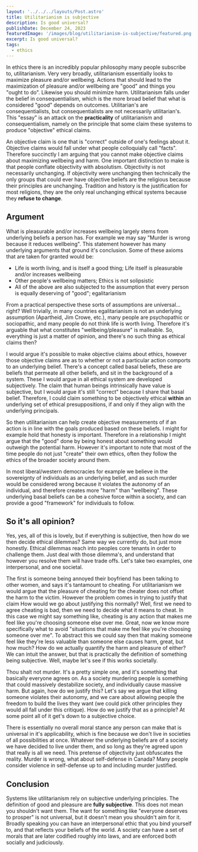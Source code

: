 ---
layout: '../../../layouts/Post.astro'
title: Utilitarianism is subjective
description: Is good universal?
publishDate: December 24, 2023
featuredImage: '/images/blog/utilitarianism-is-subjective/featured.png'
excerpt: Is good universal?
tags:
  - ethics
---

In ethics there is an incredibly popular philosophy many people subscribe to, utilitarianism. Very very broadly, utilitarianism essentially looks to maximize pleasure and/or wellbeing. Actions that should lead to the maximization of pleasure and/or wellbeing are "good" and things you "ought to do". Likewise you should minimize harm. Utilitarianism falls under the belief in consequentialism, which is the more broad belief that what is considered "good" depends on outcomes. Utilitarian's are consequentialists, but consequentialists are not necessarily utilitarian's. This "essay" is an attack on the **practicality** of utilitarianism and consequentialism, namely on the principle that some claim these systems to produce "objective" ethical claims. 

An objective claim is one that is "correct" outside of one's feelings about it. Objective claims would fall under what people colloquially call "facts". Therefore succinctly I am arguing that you cannot make objective claims about maximizing wellbeing and harm. One important distinction to make is that people conflate objectivity with absolutism. Objectivity is not necessarily unchanging. If objectivity were unchanging then technically the only groups that could ever have objective beliefs are the religious because their principles are unchanging. Tradition and history is the justification for most religions, they are the only real unchanging ethical systems because they **refuse to change**.

## Argument
What is pleasurable and/or increases wellbeing largely stems from underlying beliefs a person has. For example we may say "Murder is wrong because it reduces wellbeing". This statement however has many underlying arguments that ground it's conclusion. Some of these axioms that are taken for granted would be:

- Life is worth living, and is itself a good thing; Life itself is pleasurable and/or increases wellbeing
- Other people's wellbeing matters; Ethics is not solipsistic 
- All of the above are also subjected to the assumption that every person is equally deserving of "good"; egalitarianism

From a practical perspective these sorts of assumptions are universal... right? Well trivially, in many countries egalitarianism is not an underlying assumption (Apartheid, Jim Crowe, etc.), many people are psychopathic or sociopathic, and many people do not think life is worth living. Therefore it's arguable that what constitutes "wellbeing/pleasure" is malleable. So, everything is just a matter of opinion, and there's no such thing as ethical claims then?

I would argue it's possible to make objective claims about ethics, however those objective claims are as to whether or not a particular action comports to an underlying belief. There's a concept called basal beliefs, these are beliefs that permeate all other beliefs, and sit in the background of a system. These I would argue in all ethical system are developed subjectively. The claim that human beings intrinsically have value is subjective, but I would argue it's still "correct" because I share that basal belief. Therefore, I could claim something to be objectively ethical **within** an underlying set of ethical presuppositions, if and only if they align with the underlying principals.

So then utilitarianism can help create objective measurements of if an action is in line with the goals produced based on these beliefs. I might for example hold that honesty is important. Therefore in a relationship I might argue that the "good" done by being honest about something would outweigh the potential harm. However it's important to note that most of the time people do not just "create" their own ethics, often they follow the ethics of the broader society around them.

In most liberal/western democracies for example we believe in the sovereignty of individuals as an underlying belief, and as such murder would be considered wrong because it violates the autonomy of an individual, and therefore creates more "harm" than "wellbeing". These underlying basal beliefs can be a cohesive force within a society, and can provide a good "framework" for individuals to follow.

## So it's all opinion? 
Yes, yes, all of this is lovely, but if everything is subjective, then how do we then decide ethical dilemmas? Same way we currently do, but just more honestly. Ethical dilemmas reach into peoples core tenants in order to challenge them. Just deal with those dilemma's, and understand that however you resolve them will have trade offs. Let's take two examples, one interpersonal, and one societal. 

The first is someone being annoyed their boyfriend has been talking to other women, and says it's tantamount to cheating. For utilitarianism we would argue that the pleasure of cheating for the cheater does not offset the harm to the victim. However the problem comes in trying to justify that claim How would we go about justifying this normally? Well, first we need to agree cheating is bad, then we need to decide what it means to cheat. In this case we might say something like, cheating is any action that makes me feel like you're choosing someone else over me. Great, now we know more specifically what to avoid "situations that make me feel like you're choosing someone over me". To abstract this we could say then that making someone feel like they're less valuable than someone else causes harm, great, but how much? How do we actually quantify the harm and pleasure of either? We can intuit the answer, but that is practically the definition of something being subjective. Well, maybe let's see if this works societally.

Thou shalt not murder. It's a pretty simple one, and it's something that basically everyone agrees on. As a society murdering people is something that could massively destabilize society, and individually cause massive harm. But again, how do we justify this? Let's say we argue that killing someone violates their autonomy, and we care about allowing people the freedom to build the lives they want (we could pick other principles they would all fall under this critique). How do we justify that as a principle? At some point all of it get's down to a subjective choice. 

There is essentially no overall moral stance any person can make that is universal in it's applicability, which is fine because we don't live in societies of all possibilities at once. Whatever the underlying beliefs are of a society we have decided to live under them, and so long as they're agreed upon that really is all we need. This pretense of objectivity just obfuscates the reality. Murder is wrong, what about self-defense in Canada? Many people consider violence in self-defense up to and including murder justified. 

## Conclusion

Systems like utilitarianism rely on subjective underlying principles. The definition of good and pleasure are **fully subjective**. This does not mean you shouldn't want them. The want for something like "everyone deserves to prosper" is not universal, but it doesn't mean you shouldn't aim for it. Broadly speaking you can have an interpersonal ethic that you bind yourself to, and that reflects your beliefs of the world. A society can have a set of morals that are later codified roughly into laws, and are enforced both socially and judiciously. 

[^1]: https://www.everystudent.com/features/martin-luther-king-jr.html#:~:text=.In%20contrast%20to%20ethical%20relativism%2C%20Christianity%20sets%20forth%20a%20system%20of%20absolute%20moral%20values%20and%20affirms%20that%20God%20has%20placed%20within%20the%20very%20structure%20of%20this%20universe%20certain%20moral%20principles%20that%20are%20fixed%20and%20immutable.%22